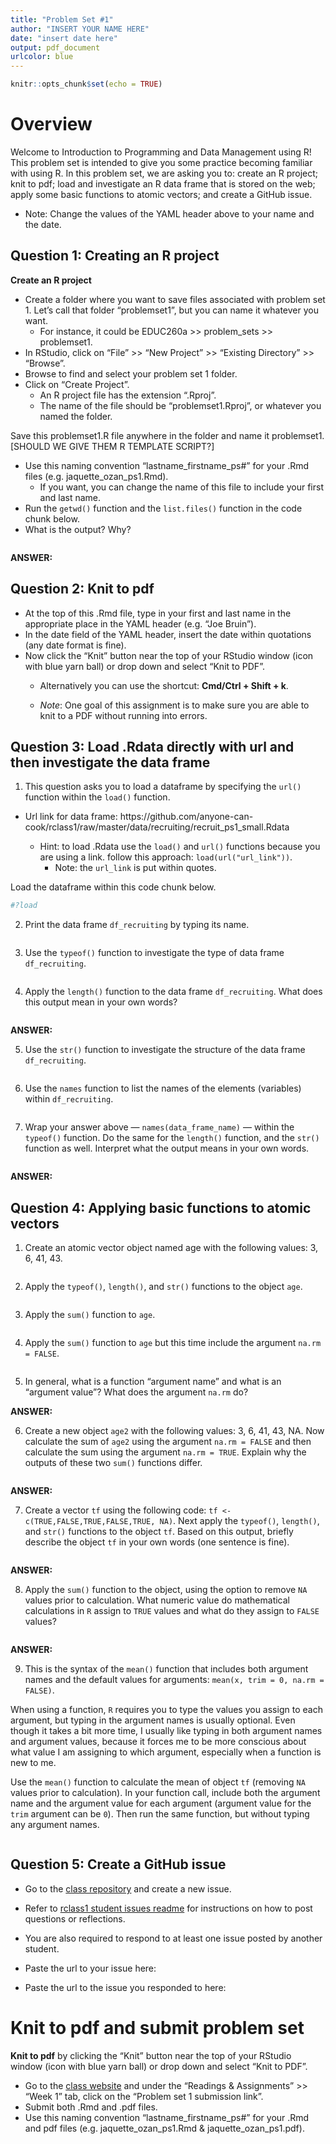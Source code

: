 ```yaml
---
title: "Problem Set #1"
author: "INSERT YOUR NAME HERE"
date: "insert date here"
output: pdf_document
urlcolor: blue
---
```


```r
knitr::opts_chunk$set(echo = TRUE)
```

# Overview 

Welcome to Introduction to Programming and Data Management using R! This problem set is intended to give you some practice becoming familiar with using R. In this problem set, we are asking you to: create an R project; knit to pdf; load and investigate an R data frame that is stored on the web; apply some basic functions to atomic vectors; and create a GitHub issue.

- Note: Change the values of the YAML header above to your name and the date. 


## Question 1: Creating an R project

**Create an R project**  

- Create a folder where you want to save files associated with problem set 1. Let's call that folder "problemset1", but you can name it whatever you want.
  - For instance, it could be EDUC260a >> problem_sets >> problemset1.
- In RStudio, click on "File" >> "New Project" >> "Existing Directory" >> "Browse".
- Browse to find and select your problem set 1 folder.
- Click on "Create Project".
  - An R project file has the extension ".Rproj".
  - The name of the file should be "problemset1.Rproj", or whatever you named the folder.

Save this problemset1.R file anywhere in the folder and name it problemset1. [SHOULD WE GIVE THEM R TEMPLATE SCRIPT?]

- Use this naming convention "lastname_firstname_ps#" for your .Rmd files (e.g. jaquette_ozan_ps1.Rmd).
  - If you want, you can change the name of this file to include your first and last name.
- Run the `getwd()` function and the `list.files()` function in the code chunk below.
- What is the output? Why?  

```r

```



**ANSWER:** 

## Question 2: Knit to pdf  



- At the top of this .Rmd file, type in your first and last name in the appropriate place in the YAML header (e.g. "Joe Bruin").
- In the date field of the YAML header, insert the date within quotations (any date format is fine).
- Now click the "Knit" button near the top of your RStudio window (icon with blue yarn ball) or drop down and select "Knit to PDF".
  - Alternatively you can use the shortcut: __Cmd/Ctrl + Shift + k__.

  - *Note*: One goal of this assignment is to make sure you are able to knit to a PDF without running into errors.

## Question 3: Load .Rdata directly with url and then investigate the data frame

1. This question asks you to load a dataframe by specifying the `url()` function within the `load()` function.
- Url link for data frame: https://github.com/anyone-can-cook/rclass1/raw/master/data/recruiting/recruit_ps1_small.Rdata

  - Hint: to load .Rdata use the `load()` and `url()` functions because you are using a link. follow this approach: `load(url("url_link"))`.
    - Note: the `url_link` is put within quotes.



Load the dataframe within this code chunk below.
```r
#?load

```

2. Print the data frame `df_recruiting` by typing its name.
```r

```

3. Use the `typeof()` function to investigate the type of data frame `df_recruiting`.
```r

```

4. Apply the `length()` function to the data frame `df_recruiting`. What does this output mean in your own words?
```r

```



**ANSWER:** 

5. Use the `str()` function to investigate the structure of the data frame `df_recruiting`.
```r

```

6. Use the `names` function to list the names of the elements (variables) within `df_recruiting`.
```r

```

7. Wrap your answer above --- `names(data_frame_name)` --- within the `typeof()` function. Do the same for the `length()` function, and the `str()` function as well. Interpret what the output means in your own words.

```r

```



**ANSWER:** 

## Question 4: Applying basic functions to atomic vectors

1. Create an atomic vector object named age with the following values: 3, 6, 41, 43.
```r

```

2. Apply the `typeof()`, `length()`, and `str()` functions to the object `age`.
```r

```

3. Apply the `sum()` function to `age`.
```r

```

4. Apply the `sum()` function to `age` but this time include the argument `na.rm = FALSE`.
```r

```

5. In general, what is a function "argument name" and what is an "argument value"? What does the argument `na.rm` do?



**ANSWER:** 

6. Create a new object `age2` with the following values: 3, 6, 41, 43, NA. Now calculate the sum of `age2` using the argument `na.rm = FALSE` and then calculate the sum using the argument `na.rm = TRUE`. Explain why the outputs of these two `sum()` functions differ.
```r

```



**ANSWER:** 

7. Create a vector `tf` using the following code: `tf <- c(TRUE,FALSE,TRUE,FALSE,TRUE, NA)`. Next apply the  `typeof()`, `length()`, and `str()` functions to the object `tf`. Based on this output, briefly describe the object `tf` in your own words (one sentence is fine).
```r

```



**ANSWER:** 

8. Apply the `sum()` function to the object, using the option to remove `NA` values prior to calculation. What numeric value do mathematical calculations in `R` assign to `TRUE` values and what do they assign to `FALSE` values?
```r

```



**ANSWER:** 

9. This is the syntax of the `mean()` function that includes both argument names and the default values for arguments: `mean(x, trim = 0, na.rm = FALSE)`. 

When using a function, `R` requires you to type the values you assign to each argument, but typing in the argument names is usually optional. Even though it takes a bit more time, I usually like typing in both argument names and argument values, because it forces me to be more conscious about what value I am assigning to which argument, especially when a function is new to me. 

Use the `mean()` function to calculate the mean of object `tf` (removing `NA` values prior to calculation). In your function call, include both the argument name and the argument value for each argument (argument value for the `trim` argument can be `0`). Then run the same function, but without typing any argument names.

```r

```

## Question 5: Create a GitHub issue  


- Go to the [class repository](https://github.com/anyone-can-cook/rclass1_student_issues_f23/issues) and create a new issue.

- Refer to [rclass1 student issues readme](https://github.com/anyone-can-cook/rclass1_student_issues_f23/blob/main/README.md) for instructions on how to post questions or reflections.

- You are also required to respond to at least one issue posted by another student.

- Paste the url to your issue here: 
- Paste the url to the issue you responded to here:

# Knit to pdf and submit problem set  

**Knit to pdf** by clicking the "Knit" button near the top of your RStudio window (icon with blue yarn ball) or drop down and select "Knit to PDF".

- Go to the [class website](https://anyone-can-cook.github.io/rclass1/) and under the "Readings & Assignments" >> "Week 1" tab, click on the "Problem set 1 submission link".  
- Submit both .Rmd and .pdf files.  
- Use this naming convention "lastname_firstname_ps#" for your .Rmd and pdf files (e.g. jaquette_ozan_ps1.Rmd & jaquette_ozan_ps1.pdf).
